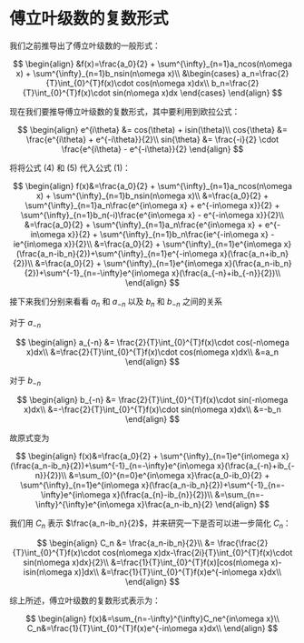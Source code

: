 # 傅立叶级数的复数形式

我们之前推导出了傅立叶级数的一般形式：

$$
\begin{align}
&f(x)=\frac{a_0}{2} + \sum^{\infty}_{n=1}a_ncos(n\omega x) + \sum^{\infty}_{n=1}b_nsin(n\omega x)\\
&\begin{cases}
a_n=\frac{2}{T}\int_{0}^{T}f(x)\cdot cos(n\omega x)dx\\
b_n=\frac{2}{T}\int_{0}^{T}f(x)\cdot sin(n\omega x)dx
\end{cases}
\end{align}
$$

现在我们要推导傅立叶级数的复数形式，其中要利用到欧拉公式：

$$
\begin{align}
e^{i\theta} &= cos(\theta) + isin(\theta)\\
cos{\theta} &= \frac{e^{i\theta} + e^{-i\theta}}{2}\\
sin{\theta} &= \frac{-i}{2} \cdot \frac{e^{i\theta} - e^{-i\theta}}{2}
\end{align}
$$

将将公式 (4) 和 (5) 代入公式 (1)：

$$
\begin{align}
f(x)&=\frac{a_0}{2} + \sum^{\infty}_{n=1}a_ncos(n\omega x) + \sum^{\infty}_{n=1}b_nsin(n\omega x)\\
&=\frac{a_0}{2} + \sum^{\infty}_{n=1}a_n\frac{e^{in\omega x} + e^{-in\omega x}}{2} + \sum^{\infty}_{n=1}b_n(-i)\frac{e^{in\omega x} - e^{-in\omega x}}{2}\\
&=\frac{a_0}{2} + \sum^{\infty}_{n=1}a_n\frac{e^{in\omega x} + e^{-in\omega x}}{2} + \sum^{\infty}_{n=1}b_n\frac{ie^{-in\omega x} - ie^{in\omega x}}{2}\\
&=\frac{a_0}{2} + \sum^{\infty}_{n=1}e^{in\omega x}(\frac{a_n-ib_n}{2})+\sum^{\infty}_{n=1}e^{-in\omega x}(\frac{a_n+ib_n}{2})\\
&=\frac{a_0}{2} + \sum^{\infty}_{n=1}e^{in\omega x}(\frac{a_n-ib_n}{2})+\sum^{-1}_{n=-\infty}e^{in\omega x}(\frac{a_{-n}+ib_{-n}}{2})\\
\end{align}
$$

接下来我们分别来看看 $a_n$ 和 $a_{-n}$ 以及 $b_n$ 和 $b_{-n}$ 之间的关系

对于 $a_{-n}$

$$
\begin{align}
a_{-n} &= \frac{2}{T}\int_{0}^{T}f(x)\cdot cos(-n\omega x)dx\\
&=\frac{2}{T}\int_{0}^{T}f(x)\cdot cos(n\omega x)dx\\
&=a_n
\end{align}
$$

对于 $b_{-n}$

$$
\begin{align}
b_{-n} &= \frac{2}{T}\int_{0}^{T}f(x)\cdot sin(-n\omega x)dx\\
&=-\frac{2}{T}\int_{0}^{T}f(x)\cdot sin(n\omega x)dx\\
&=-b_n
\end{align}
$$

故原式变为

$$
\begin{align}
f(x)&=\frac{a_0}{2} + \sum^{\infty}_{n=1}e^{in\omega x}(\frac{a_n-ib_n}{2})+\sum^{-1}_{n=-\infty}e^{in\omega x}(\frac{a_{-n}+ib_{-n}}{2})\\
&=\sum_{0}^{n=0}e^{in\omega x}\frac{a_0-ib_0}{2} + \sum^{\infty}_{n=1}e^{in\omega x}(\frac{a_n-ib_n}{2})+\sum^{-1}_{n=-\infty}e^{in\omega x}(\frac{a_{n}-ib_{n}}{2})\\
&=\sum_{n=-\infty}^{\infty}e^{in\omega x}\frac{a_n-ib_n}{2}
\end{align}
$$

我们用 $C_n$ 表示 $\frac{a_n-ib_n}{2}$，并来研究一下是否可以进一步简化 $C_n$：

$$
\begin{align}
C_n &= \frac{a_n-ib_n}{2}\\
&= \frac{\frac{2}{T}\int_{0}^{T}f(x)\cdot cos(n\omega x)dx-\frac{2i}{T}\int_{0}^{T}f(x)\cdot sin(n\omega x)dx}{2}\\
&=\frac{1}{T}\int_{0}^{T}f(x)[cos(n\omega x)-isin(n\omega x)]dx\\
&=\frac{1}{T}\int_{0}^{T}f(x)e^{-in\omega x}dx\\
\end{align}
$$

综上所述，傅立叶级数的复数形式表示为：

$$
\begin{align}
f(x)&=\sum_{n=-\infty}^{\infty}C_ne^{in\omega x}\\
C_n&=\frac{1}{T}\int_{0}^{T}f(x)e^{-in\omega x}dx\\
\end{align}
$$
